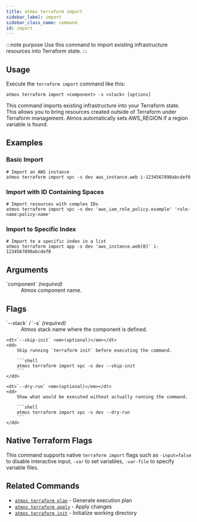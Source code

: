```yaml
---
title: atmos terraform import
sidebar_label: import
sidebar_class_name: command
id: import
---
```


:::note purpose
Use this command to import existing infrastructure resources into Terraform state.
:::

<Screengrab title="atmos terraform import --help" slug="atmos-terraform-import--help" />

## Usage

Execute the `terraform import` command like this:

```shell
atmos terraform import <component> -s <stack> [options]
```

This command imports existing infrastructure into your Terraform state. This allows you to bring resources created outside of Terraform under Terraform management. Atmos automatically sets AWS_REGION if a region variable is found.

## Examples

### Basic Import

```shell
# Import an AWS instance
atmos terraform import vpc -s dev aws_instance.web i-1234567890abcdef0
```

### Import with ID Containing Spaces

```shell
# Import resources with complex IDs
atmos terraform import vpc -s dev 'aws_iam_role_policy.example' 'role-name:policy-name'
```

### Import to Specific Index

```shell
# Import to a specific index in a list
atmos terraform import app -s dev 'aws_instance.web[0]' i-1234567890abcdef0
```

## Arguments

<dl>
    <dt>`component` <em>(required)</em></dt>
    <dd>
        Atmos component name.
    </dd>
</dl>

## Flags

<dl>
    <dt>`--stack` / `-s` <em>(required)</em></dt>
    <dd>
        Atmos stack name where the component is defined.
    </dd>

    <dt>`--skip-init` <em>(optional)</em></dt>
    <dd>
        Skip running `terraform init` before executing the command.

        ```shell
        atmos terraform import vpc -s dev --skip-init
        ```
    </dd>

    <dt>`--dry-run` <em>(optional)</em></dt>
    <dd>
        Show what would be executed without actually running the command.

        ```shell
        atmos terraform import vpc -s dev --dry-run
        ```
    </dd>
</dl>

## Native Terraform Flags

This command supports native `terraform import` flags such as `-input=false` to disable interactive input, `-var` to set variables, `-var-file` to specify variable files.

## Related Commands

- [`atmos terraform plan`](/cli/commands/terraform/plan) - Generate execution plan
- [`atmos terraform apply`](/cli/commands/terraform/apply) - Apply changes
- [`atmos terraform init`](/cli/commands/terraform/init) - Initialize working directory
